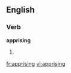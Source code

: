 
==English==

===Verb===
'''apprising'''

# {{present participle of|[[apprise]]}}

[[fr:apprising]]
[[vi:apprising]]
